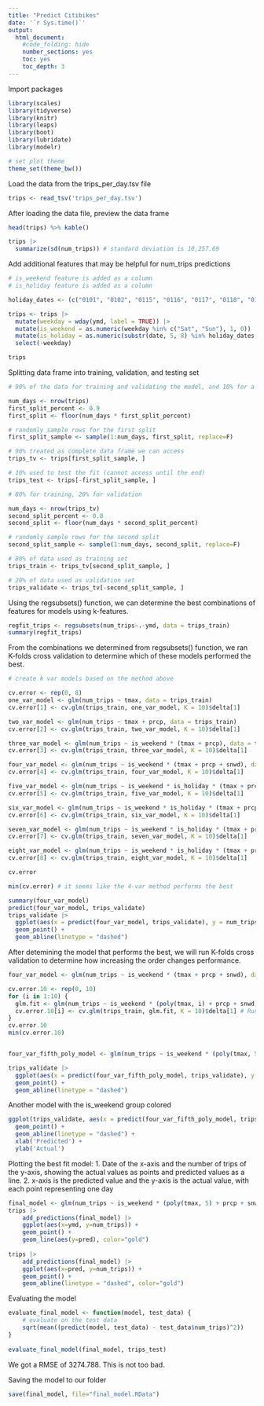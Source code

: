 ---
title: "Predict Citibikes"
date: '`r Sys.time()`'
output:
  html_document:
    #code_folding: hide
    number_sections: yes
    toc: yes
    toc_depth: 3
---

Import packages
```{r setup, include=FALSE}
library(scales)
library(tidyverse)
library(knitr)
library(leaps)
library(boot)
library(lubridate)
library(modelr)

# set plot theme
theme_set(theme_bw())
```

Load the data from the trips_per_day.tsv file
```{r load-data}
trips <- read_tsv('trips_per_day.tsv')
```


After loading the data file, preview the data frame
```{r preview-data}
head(trips) %>% kable()

trips |> 
  summarize(sd(num_trips)) # standard deviation is 10,257.69
```
Add additional features that may be helpful for num_trips predictions
```{r adding features to the data frame}
# is_weekend feature is added as a column
# is_holiday feature is added as a column

holiday_dates <- (c("0101", "0102", "0115", "0116", "0117", "0118", "0119", "0120", "0121", "0215", "0216", "0217", "0218", "0219", "0220", "0525", "0526", "0527", "0528", "0529", "0530", "0703", "0704",  "0901", "0902", "0903", "0904", "0905", "0906", "0907", "1008", "1009", "1010", "1011", "1012", "1013", "1014", "1110", "1111", "1112", "1122", "1123", "1124", "1125", "1126", "1127", "1128", "1225"))

trips <- trips |> 
  mutate(weekday = wday(ymd, label = TRUE)) |> 
  mutate(is_weekend = as.numeric(weekday %in% c("Sat", "Sun"), 1, 0)) |> 
  mutate(is_holiday = as.numeric(substr(date, 5, 8) %in% holiday_dates, 1, 0)) |> 
  select(-weekday)

trips
```


Splitting data frame into training, validation, and testing set
```{r split data in training, validation, and test set}
# 90% of the data for training and validating the model, and 10% for a final test set

num_days <- nrow(trips)
first_split_percent <- 0.9
first_split <- floor(num_days * first_split_percent)

# randomly sample rows for the first split
first_split_sample <- sample(1:num_days, first_split, replace=F)

# 90% treated as complete data frame we can access
trips_tv <- trips[first_split_sample, ]

# 10% used to test the fit (cannot access until the end)
trips_test <- trips[-first_split_sample, ]
```


```{r split data into training and validation set}
# 80% for training, 20% for validation

num_days <- nrow(trips_tv)
second_split_percent <- 0.8
second_split <- floor(num_days * second_split_percent)

# randomly sample rows for the second split
second_split_sample <- sample(1:num_days, second_split, replace=F)

# 80% of data used as training set
trips_train <- trips_tv[second_split_sample, ]

# 20% of data used as validation set
trips_validate <- trips_tv[-second_split_sample, ]
```


Using the regsubsets() function, we can determine the best combinations of features for models using k-features.
```{r use regsubsets to find out the best model from the base features}
regfit_trips <- regsubsets(num_trips~.-ymd, data = trips_train)
summary(regfit_trips)
```
From the combinations we determined from regsubsets() function, we ran K-folds cross validation to determine which of these models performed the best. 
```{r run k-folds to determine best model from base features}
# create k var models based on the method above

cv.error <- rep(0, 8)
one_var_model <- glm(num_trips ~ tmax, data = trips_train)
cv.error[1] <- cv.glm(trips_train, one_var_model, K = 10)$delta[1]

two_var_model <- glm(num_trips ~ tmax + prcp, data = trips_train)
cv.error[2] <- cv.glm(trips_train, two_var_model, K = 10)$delta[1]

three_var_model <- glm(num_trips ~ is_weekend * (tmax + prcp), data = trips_train)
cv.error[3] <- cv.glm(trips_train, three_var_model, K = 10)$delta[1]

four_var_model <- glm(num_trips ~ is_weekend * (tmax + prcp + snwd), data = trips_train)
cv.error[4] <- cv.glm(trips_train, four_var_model, K = 10)$delta[1]

five_var_model <- glm(num_trips ~ is_weekend * is_holiday * (tmax + prcp + snwd), data = trips_train)
cv.error[5] <- cv.glm(trips_train, five_var_model, K = 10)$delta[1]

six_var_model <- glm(num_trips ~ is_weekend * is_holiday * (tmax + prcp + snwd + snow), data = trips_train)
cv.error[6] <- cv.glm(trips_train, six_var_model, K = 10)$delta[1]

seven_var_model <- glm(num_trips ~ is_weekend * is_holiday * (tmax + prcp + snwd + snow + tmin), data = trips_train)
cv.error[7] <- cv.glm(trips_train, seven_var_model, K = 10)$delta[1]

eight_var_model <- glm(num_trips ~ is_weekend * is_holiday * (tmax + prcp + snwd + snow + tmin + date), data = trips_train)
cv.error[8] <- cv.glm(trips_train, eight_var_model, K = 10)$delta[1]

cv.error

min(cv.error) # it seems like the 4-var method performs the best

summary(four_var_model)
predict(four_var_model, trips_validate)
trips_validate |> 
  ggplot(aes(x = predict(four_var_model, trips_validate), y = num_trips)) +
  geom_point() +
  geom_abline(linetype = "dashed")

```

After detemining the model that performs the best, we will run K-folds cross validation to determine how increasing the order changes performance.
```{r run K-folds on higher order polynomials}
four_var_model <- glm(num_trips ~ is_weekend * (tmax + prcp + snwd), data = trips_train)

cv.error.10 <- rep(0, 10)
for (i in 1:10) {
  glm.fit <- glm(num_trips ~ is_weekend * (poly(tmax, i) + prcp + snwd), data = trips_train)
  cv.error.10[i] <- cv.glm(trips_train, glm.fit, K = 10)$delta[1] # Run k-fold by specifiying the k value
}
cv.error.10
min(cv.error.10)


four_var_fifth_poly_model <- glm(num_trips ~ is_weekend * (poly(tmax, 5) + prcp + snwd), data = trips_train)

trips_validate |> 
  ggplot(aes(x = predict(four_var_fifth_poly_model, trips_validate), y = num_trips)) +
  geom_point() +
  geom_abline(linetype = "dashed")
```

Another model with the is_weekend group colored
```{r}
ggplot(trips_validate, aes(x = predict(four_var_fifth_poly_model, trips_validate), y = num_trips, color = is_weekend)) +
  geom_point() +
  geom_abline(linetype = "dashed") +
  xlab('Predicted') +
  ylab('Actual')
```

Plotting the best fit model:
1. Date of the x-axis and the number of trips of the y-axis, showing the actual values as points and predicted values as a line.
2. x-axis is the predicted value and the y-axis is the actual value, with each point representing one day
```{r}
final_model <- glm(num_trips ~ is_weekend * (poly(tmax, 5) + prcp + snwd), data = trips)
trips |>
    add_predictions(final_model) |>
    ggplot(aes(x=ymd, y=num_trips)) +
    geom_point() +
    geom_line(aes(y=pred), color="gold")
 
trips |>
    add_predictions(final_model) |>
    ggplot(aes(x=pred, y=num_trips)) +
    geom_point() +
    geom_abline(linetype = "dashed", color="gold")
```

Evaluating the model
```{r evaluating the final model}
evaluate_final_model <- function(model, test_data) {
    # evaluate on the test data
    sqrt(mean((predict(model, test_data) - test_data$num_trips)^2))
}
 
evaluate_final_model(final_model, trips_test)
```
We got a RMSE of 3274.788. This is not too bad.

Saving the model to our folder
```{r save the model}
save(final_model, file="final_model.RData")
```